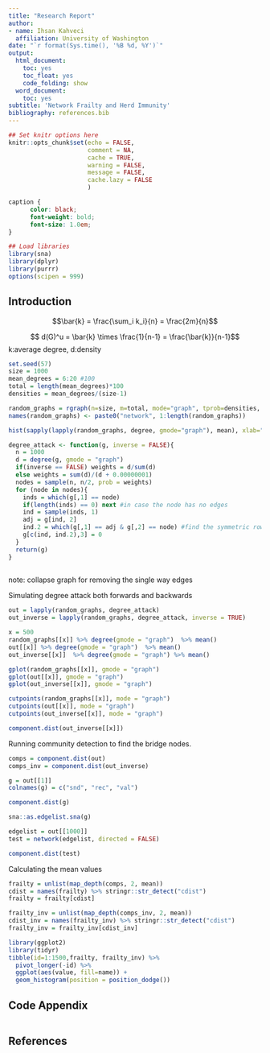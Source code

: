 ```yaml
---
title: "Research Report"
author:
- name: Ihsan Kahveci
  affiliation: University of Washington
date: "`r format(Sys.time(), '%B %d, %Y')`"
output:
  html_document:
    toc: yes
    toc_float: yes
    code_folding: show
  word_document:
    toc: yes
subtitle: 'Network Frailty and Herd Immunity'
bibliography: references.bib
---
```


```r
## Set knitr options here
knitr::opts_chunk$set(echo = FALSE,
                      comment = NA, 
                      cache = TRUE,
                      warning = FALSE,
                      message = FALSE, 
                      cache.lazy = FALSE
                      )

```

```css
caption {
      color: black;
      font-weight: bold;
      font-size: 1.0em;
}
```

```r
## Load libraries
library(sna)
library(dplyr)
library(purrr)
options(scipen = 999)
```

## Introduction


$$\bar{k} = \frac{\sum_i k_i}{n} =  \frac{2m}{n}$$

$$ d(G)^u = \bar{k} \times \frac{1}{n-1} =  \frac{\bar{k}}{n-1}$$
k:average degree, d:density

```r
set.seed(57)
size = 1000
mean_degrees = 6:20 #100
total = length(mean_degrees)*100
densities = mean_degrees/(size-1)

```


```r
random_graphs = rgraph(n=size, m=total, mode="graph", tprob=densities, return.as.edgelist = TRUE)
names(random_graphs) <- paste0("network", 1:length(random_graphs))
```



```r
hist(sapply(lapply(random_graphs, degree, gmode="graph"), mean), xlab="mean degree", main="")
```

```r
degree_attack <- function(g, inverse = FALSE){
  n = 1000
  d = degree(g, gmode = "graph")
  if(inverse == FALSE) weights = d/sum(d)
  else weights = sum(d)/(d + 0.00000001)
  nodes = sample(n, n/2, prob = weights)
  for (node in nodes){
    inds = which(g[,1] == node)
    if(length(inds) == 0) next #in case the node has no edges
    ind = sample(inds, 1)
    adj = g[ind, 2]
    ind.2 = which(g[,1] == adj & g[,2] == node) #find the symmetric row
    g[c(ind, ind.2),3] = 0  
  }
  return(g)
}
  
```

note: collapse graph for removing the single way edges 



Simulating degree attack both forwards and backwards

```r
out = lapply(random_graphs, degree_attack)
out_inverse = lapply(random_graphs, degree_attack, inverse = TRUE)
```



```r
x = 500
random_graphs[[x]] %>% degree(gmode = "graph")  %>% mean()
out[[x]] %>% degree(gmode = "graph")  %>% mean()
out_inverse[[x]]  %>% degree(gmode = "graph") %>% mean()
```

```r
gplot(random_graphs[[x]], gmode = "graph")
gplot(out[[x]], gmode = "graph")
gplot(out_inverse[[x]], gmode = "graph")

```

```r
cutpoints(random_graphs[[x]], mode = "graph")
cutpoints(out[[x]], mode = "graph")
cutpoints(out_inverse[[x]], mode = "graph")
```

```r
component.dist(out_inverse[[x]])
```


Running community detection to find the bridge nodes.

```r
comps = component.dist(out)
comps_inv = component.dist(out_inverse)
```

```r
g = out[[1]]
colnames(g) = c("snd", "rec", "val")
```

```r
component.dist(g)
```

```r
sna::as.edgelist.sna(g)
```


```r
edgelist = out[[1000]]
test = network(edgelist, directed = FALSE) 
```


```r
component.dist(test)
```


Calculating the mean values  

```r
frailty = unlist(map_depth(comps, 2, mean)) 
cdist = names(frailty) %>% stringr::str_detect("cdist")
frailty = frailty[cdist]

frailty_inv = unlist(map_depth(comps_inv, 2, mean)) 
cdist_inv = names(frailty_inv) %>% stringr::str_detect("cdist")
frailty_inv = frailty_inv[cdist_inv]
```


```r
library(ggplot2)
library(tidyr)
tibble(id=1:1500,frailty, frailty_inv) %>%
  pivot_longer(-id) %>%
  ggplot(aes(value, fill=name)) + 
  geom_histogram(position = position_dodge())
```



## Code Appendix


```r

```

## References

